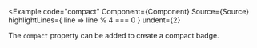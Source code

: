 
<Example
  code="compact"
  Component={Component}
  Source={Source}
  highlightLines={ line => line % 4 === 0 }
  undent={2}
>
  The `compact` property can be added to create a compact badge.
</Example>

